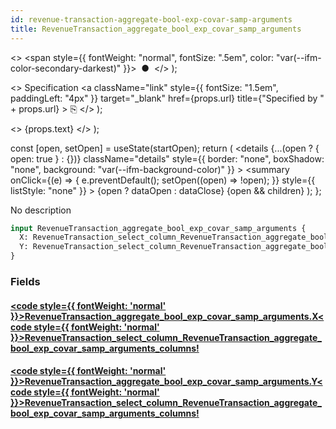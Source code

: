 ```yaml
---
id: revenue-transaction-aggregate-bool-exp-covar-samp-arguments
title: RevenueTransaction_aggregate_bool_exp_covar_samp_arguments
---
```


<head>
  <meta content="noindex" name="robots" />
  <meta charset="utf-8" />
</head>

  <>
    <span style={{ fontWeight: "normal", fontSize: ".5em", color: "var(--ifm-color-secondary-darkest)" }}>
      &nbsp;●&nbsp;
    </span>
  </>
);

  <>
    Specification
    <a
      className="link"
      style={{ fontSize: "1.5em", paddingLeft: "4px" }}
      target="_blank"
      href={props.url}
      title={"Specified by " + props.url}
    >
      ⎘
    </a>
  </>
);

  <>
    <span className={props.class}>{props.text}</span>
  </>
);


  const [open, setOpen] = useState(startOpen);
  return (
    <details
      {...(open ? { open: true } : {})}
      className="details"
      style={{ border: "none", boxShadow: "none", background: "var(--ifm-background-color)" }}
    >
      <summary
        onClick={(e) => {
          e.preventDefault();
          setOpen((open) => !open);
        }}
        style={{ listStyle: "none" }}
      >
        {open ? dataOpen : dataClose}
      </summary>
      {open && children}
    </details>
  );
};

No description

```graphql
input RevenueTransaction_aggregate_bool_exp_covar_samp_arguments {
  X: RevenueTransaction_select_column_RevenueTransaction_aggregate_bool_exp_covar_samp_arguments_columns!
  Y: RevenueTransaction_select_column_RevenueTransaction_aggregate_bool_exp_covar_samp_arguments_columns!
}
```

### Fields

#### [<code style={{ fontWeight: 'normal' }}>RevenueTransaction_aggregate_bool_exp_covar_samp_arguments.<b>X</b></code>](#)<Bullet />[<code style={{ fontWeight: 'normal' }}><b>RevenueTransaction_select_column_RevenueTransaction_aggregate_bool_exp_covar_samp_arguments_columns!</b></code>](/docs/api/airdrops/graphql/envio/enums/revenue-transaction-select-column-revenue-transaction-aggregate-bool-exp-covar-samp-arguments-columns.mdx) <Badge class="badge badge--secondary badge--non_null" text="non-null"/> <Badge class="badge badge--secondary " text="enum"/>

#### [<code style={{ fontWeight: 'normal' }}>RevenueTransaction_aggregate_bool_exp_covar_samp_arguments.<b>Y</b></code>](#)<Bullet />[<code style={{ fontWeight: 'normal' }}><b>RevenueTransaction_select_column_RevenueTransaction_aggregate_bool_exp_covar_samp_arguments_columns!</b></code>](/docs/api/airdrops/graphql/envio/enums/revenue-transaction-select-column-revenue-transaction-aggregate-bool-exp-covar-samp-arguments-columns.mdx) <Badge class="badge badge--secondary badge--non_null" text="non-null"/> <Badge class="badge badge--secondary " text="enum"/>

